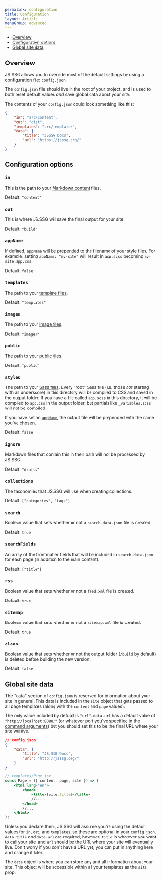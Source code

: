 ```yaml
---
permalink: configuration
title: Configuration
layout: Article
menuGroup: advanced
---
```


-   [Overview](#overview)
-   [Configuration options](#configuration-options)
-   [Global site data](#global-site-data)

## Overview

JS.SSG allows you to override most of the default settings by using a configuration file: `config.json`

The `config.json` file should live in the root of your project, and is used to both reset default values _and_ save global data about your site.

The contents of your `config.json` could look something like this:

```json
{
    "in": "src/content",
    "out": "dist",
    "templates": "src/templates",
    "data": {
        "title": "JSSSG Docs",
        "url": "https://jsssg.org/"
    }
}
```

## Configuration options

### `in`

This is the path to your [Markdown content](/getting-started-content) files.

Default: `"content"`

### `out`

This is where JS.SSG will save the final output for your site.

Default: `"build"`

### `appName`

If defined, `appName` will be prepended to the filename of your style files. For example, setting `appName: "my-site"` will result in `app.scss` becoming `my-site.app.css`.

Default: `false`

### `templates`

The path to your [template files](/getting-started-templates).

Default: `"templates"`

### `images`

The path to your [image files](/getting-started-assets#optimising-and-re-sizing-images).

Default: `"images"`

### `public`

The path to your [public files](/getting-started-assets#using-the-public-folder).

Default: `"public"`

### `styles`

The path to your [Sass files](/getting-started-assets#built-in-sass-compilation). Every "root" Sass file (i.e. those _not_ starting with an underscore) in this directory will be compiled to CSS and saved in the output folder. If you have a file called `app.scss` in this directory, it will be compiled to `app.css` in the output folder, but partials like `_variables.scss` will not be compiled.

If you have set an [`appName`](#appname), the output file will be prepended with the name you've chosen.

Default: `false`

### `ignore`

Markdown files that contain this in their path will not be processed by JS.SSG.

Default: `"drafts"`

### `collections`

The taxonomies that JS.SSG will use when creating collections.

Default: `["categories", "tags"]`

### `search`

Boolean value that sets whether or not a `search-data.json` file is created.

Default: `true`

### `searchFields`

An array of the frontmatter fields that will be included in `search-data.json` for each page (in addition to the main content).

Default: `["title"]`

### `rss`

Boolean value that sets whether or not a `feed.xml` file is created.

Default: `true`

### `sitemap`

Boolean value that sets whether or not a `sitemap.xml` file is created.

Default: `true`

### `clean`

Boolean value that sets whether or not the output folder (`/build` by default) is deleted before building the new version.

Default: `false`

## Global site data

The "data" section of `config.json` is reserved for information about your site in general. This data is included in the `site` object that gets passed to all page templates (along with the `content` and `page` values).

The only value included by defualt is `"url"`. `data.url` has a default value of `"http://localhost:8080/"` (or whatever port you've specified in the [command arguments](/commands#--port)) but you should set this to be the final URL where your site will live.

```json
// config.json
{
    "data": {
        "title": "JS.SSG Docs",
        "url": "http://jsssg.org/"
    }
}
```

```jsx
// templates/Page.jsx
const Page = ({ content, page, site }) => (
    <html lang="en">
        <head>
            <title>{site.title}</title>
            //...
        </head>
        //...
    </html>
);
```

Unless you declare them, JS.SSG will assume you're using the default values for `in`, `out`, and `templates`, so these are optional in your `config.json`. `data.title` and `data.url` are required, however. `title` is whatever you want to call your site, and `url` should be the URL where your site will eventually live. Don't worry if you don't have a URL yet, you can put in anything here and change it later.

The `data` object is where you can store any and all information about your site. This object will be accessible within all your templates as the `site` prop.
